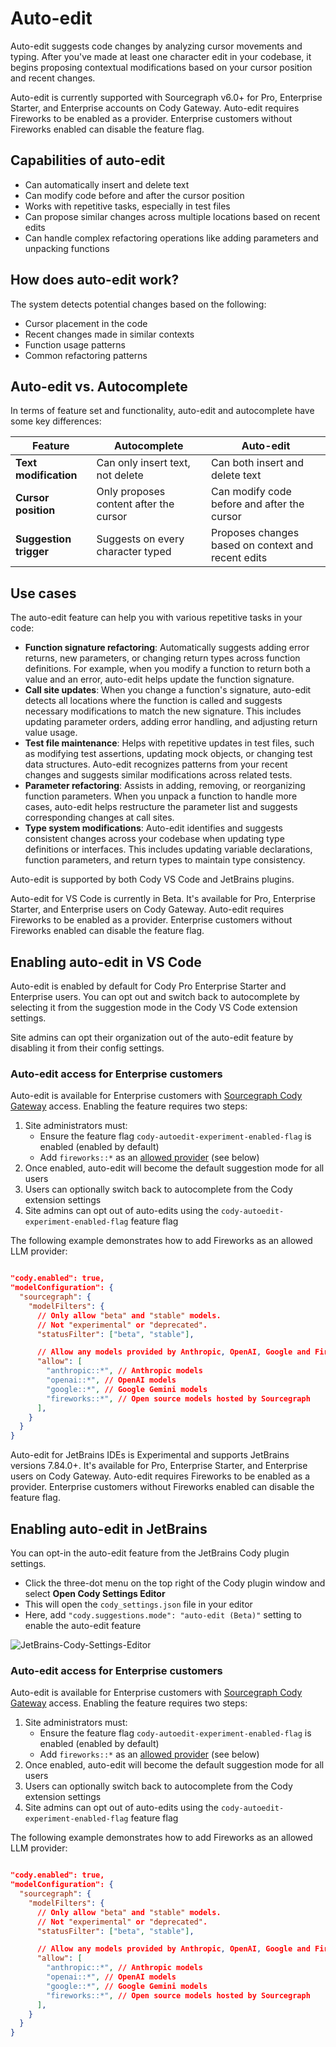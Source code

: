 # Auto-edit

<p className="subtitle">Auto-edit suggests code changes by analyzing cursor movements and typing. After you've made at least one character edit in your codebase, it begins proposing contextual modifications based on your cursor position and recent changes.</p>

<Callout type="info">Auto-edit is currently supported with Sourcegraph v6.0+ for Pro, Enterprise Starter, and Enterprise accounts on Cody Gateway. Auto-edit requires Fireworks to be enabled as a provider. Enterprise customers without Fireworks enabled can disable the feature flag.</Callout>

## Capabilities of auto-edit

- Can automatically insert and delete text
- Can modify code before and after the cursor position
- Works with repetitive tasks, especially in test files
- Can propose similar changes across multiple locations based on recent edits
- Can handle complex refactoring operations like adding parameters and unpacking functions

## How does auto-edit work?

The system detects potential changes based on the following:

- Cursor placement in the code
- Recent changes made in similar contexts
- Function usage patterns
- Common refactoring patterns

## Auto-edit vs. Autocomplete

In terms of feature set and functionality, auto-edit and autocomplete have some key differences:

|      **Feature**       |            **Autocomplete**            |                   **Auto-edit**                    |
| ---------------------- | -------------------------------------- | -------------------------------------------------- |
| **Text modification**  | Can only insert text, not delete       | Can both insert and delete text                    |
| **Cursor position**    | Only proposes content after the cursor | Can modify code before and after the cursor        |
| **Suggestion trigger** | Suggests on every character typed      | Proposes changes based on context and recent edits |

## Use cases

The auto-edit feature can help you with various repetitive tasks in your code:

- **Function signature refactoring**: Automatically suggests adding error returns, new parameters, or changing return types across function definitions. For example, when you modify a function to return both a value and an error, auto-edit helps update the function signature.
- **Call site updates**: When you change a function's signature, auto-edit detects all locations where the function is called and suggests necessary modifications to match the new signature. This includes updating parameter orders, adding error handling, and adjusting return value usage.
- **Test file maintenance**: Helps with repetitive updates in test files, such as modifying test assertions, updating mock objects, or changing test data structures. Auto-edit recognizes patterns from your recent changes and suggests similar modifications across related tests.
- **Parameter refactoring**: Assists in adding, removing, or reorganizing function parameters. When you unpack a function to handle more cases, auto-edit helps restructure the parameter list and suggests corresponding changes at call sites.
- **Type system modifications**: Auto-edit identifies and suggests consistent changes across your codebase when updating type definitions or interfaces. This includes updating variable declarations, function parameters, and return types to maintain type consistency.

Auto-edit is supported by both Cody VS Code and JetBrains plugins.

<Tabs>
<Tab title="VS Code">

<Callout type="info">Auto-edit for VS Code is currently in Beta. It's available for Pro, Enterprise Starter, and Enterprise users on Cody Gateway. Auto-edit requires Fireworks to be enabled as a provider. Enterprise customers without Fireworks enabled can disable the feature flag.</Callout>

## Enabling auto-edit in VS Code

Auto-edit is enabled by default for Cody Pro Enterprise Starter and Enterprise users. You can opt out and switch back to autocomplete by selecting it from the suggestion mode in the Cody VS Code extension settings.

Site admins can opt their organization out of the auto-edit feature by disabling it from their config settings.

### Auto-edit access for Enterprise customers

Auto-edit is available for Enterprise customers with [Sourcegraph Cody Gateway](/cody/core-concepts/cody-gateway#sourcegraph-cody-gateway) access. Enabling the feature requires two steps:

1. Site administrators must:
   - Ensure the feature flag `cody-autoedit-experiment-enabled-flag` is enabled (enabled by default)
   - Add `fireworks::*` as an [allowed provider](https://sourcegraph.com/docs/cody/enterprise/model-configuration#model-filters) (see below)
2. Once enabled, auto-edit will become the default suggestion mode for all users
3. Users can optionally switch back to autocomplete from the Cody extension settings
4. Site admins can opt out of auto-edits using the `cody-autoedit-experiment-enabled-flag` feature flag

The following example demonstrates how to add Fireworks as an allowed LLM provider:

```json

"cody.enabled": true,
"modelConfiguration": {
  "sourcegraph": {
    "modelFilters": {
      // Only allow "beta" and "stable" models.
      // Not "experimental" or "deprecated".
      "statusFilter": ["beta", "stable"],

      // Allow any models provided by Anthropic, OpenAI, Google and Fireworks.
      "allow": [
        "anthropic::*", // Anthropic models
        "openai::*", // OpenAI models
        "google::*", // Google Gemini models
        "fireworks::*", // Open source models hosted by Sourcegraph
      ],
    }
  }
}
```

</Tab>

<Tab title="JetBrains">

<Callout type="info">Auto-edit for JetBrains IDEs is Experimental and supports JetBrains versions 7.84.0+. It's available for Pro, Enterprise Starter, and Enterprise users on Cody Gateway. Auto-edit requires Fireworks to be enabled as a provider. Enterprise customers without Fireworks enabled can disable the feature flag.</Callout>

## Enabling auto-edit in JetBrains

You can opt-in the auto-edit feature from the JetBrains Cody plugin settings.

- Click the three-dot menu on the top right of the Cody plugin window and select **Open Cody Settings Editor**
- This will open the `cody_settings.json` file in your editor
- Here, add `"cody.suggestions.mode": "auto-edit (Beta)"` setting to enable the auto-edit feature

![JetBrains-Cody-Settings-Editor](https://storage.googleapis.com/sourcegraph-assets/Docs/jb-cody-settings.png)

### Auto-edit access for Enterprise customers

Auto-edit is available for Enterprise customers with [Sourcegraph Cody Gateway](/cody/core-concepts/cody-gateway#sourcegraph-cody-gateway) access. Enabling the feature requires two steps:

1. Site administrators must:
   - Ensure the feature flag `cody-autoedit-experiment-enabled-flag` is enabled (enabled by default)
   - Add `fireworks::*` as an [allowed provider](https://sourcegraph.com/docs/cody/enterprise/model-configuration#model-filters) (see below)
2. Once enabled, auto-edit will become the default suggestion mode for all users
3. Users can optionally switch back to autocomplete from the Cody extension settings
4. Site admins can opt out of auto-edits using the `cody-autoedit-experiment-enabled-flag` feature flag

The following example demonstrates how to add Fireworks as an allowed LLM provider:

```json

"cody.enabled": true,
"modelConfiguration": {
  "sourcegraph": {
    "modelFilters": {
      // Only allow "beta" and "stable" models.
      // Not "experimental" or "deprecated".
      "statusFilter": ["beta", "stable"],

      // Allow any models provided by Anthropic, OpenAI, Google and Fireworks.
      "allow": [
        "anthropic::*", // Anthropic models
        "openai::*", // OpenAI models
        "google::*", // Google Gemini models
        "fireworks::*", // Open source models hosted by Sourcegraph
      ],
    }
  }
}
```

</Tab>
</Tabs>
